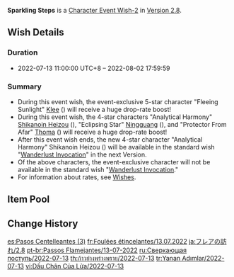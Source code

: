 {{Wish
|name              = Sparkling Steps 2022-07-13
|image             = Sparkling Steps 2022-07-13.png
|type              = Character Event
|type2             = Character Event-2
|duration          = event
|time_start        = 2022-07-13 11:00:00
|time_start_offset = GMT+8
|time_end          = 2022-08-02 17:59:59
|link              = https://www.hoyolab.com/article/5915988
|preceding         = Oni's Royale/2022-06-21
|succeeding        = Tapestry of Golden Flames/2022-08-02
|alongside         = Leaves in the Wind/2022-07-13
|alongside2        = Epitome Invocation/2022-07-13
|previous          = Sparkling Steps/2021-06-09
|next              = Sparkling Steps/2023-07-05
}}
'''Sparkling Steps''' is a [[Character Event Wish-2]] in [[Version 2.8]].

==Wish Details==
===Duration===
* 2022-07-13 11:00:00 UTC+8 &ndash; 2022-08-02 17:59:59

===Summary===
* During this event wish, the event-exclusive 5-star character "Fleeing Sunlight" [[Klee]] ({{Pyro}}) will receive a huge drop-rate boost!
* During this event wish, the 4-star characters "Analytical Harmony" [[Shikanoin Heizou]] ({{Anemo}}), "Eclipsing Star" [[Ningguang]] ({{Geo}}), and "Protector From Afar" [[Thoma]] ({{Pyro}}) will receive a huge drop-rate boost!
* After this event wish ends, the new 4-star character "Analytical Harmony" Shikanoin Heizou ({{Anemo}}) will be available in the standard wish "[[Wanderlust Invocation]]" in the next Version.
* Of the above characters, the event-exclusive character will not be available in the standard wish "[[Wanderlust Invocation]]."
* For information about rates, see [[Wish]]es.

==Item Pool==
{{Wish Pool
|character_5_F = Klee
|character_4_F = Shikanoin Heizou; Ningguang; Thoma
|character_5   = Diluc; Jean; Keqing; Mona; Qiqi
|character_4   = Barbara; Beidou; Bennett; Chongyun; Diona; Fischl; Gorou; Kujou Sara; Kuki Shinobu; Noelle; Razor; Rosaria; Sayu; Sucrose; Xiangling; Xingqiu; Xinyan; Yanfei; Yun Jin
|weapon_4      = Dragon's Bane; Eye of Perception; Favonius Codex; Favonius Greatsword; Favonius Lance; Favonius Sword; Favonius Warbow; Lion's Roar; Rainslasher; Rust; Sacrificial Bow; Sacrificial Fragments; Sacrificial Greatsword; Sacrificial Sword; The Bell; The Flute; The Stringless; The Widsith
|weapon_3      = Black Tassel; Bloodtainted Greatsword; Cool Steel; Debate Club; Emerald Orb; Ferrous Shadow; Harbinger of Dawn; Magic Guide; Raven Bow; Sharpshooter's Oath; Skyrider Sword; Slingshot; Thrilling Tales of Dragon Slayers
}}

==Change History==
{{Change History|2.8}}

[[es:Pasos Centelleantes (3)]]
[[fr:Foulées étincelantes/13.07.2022]]
[[ja:フレアの訪れ/2.8]]
[[pt-br:Passos Flamejantes/13-07-2022]]
[[ru:Сверкающая поступь/2022-07-13]]
[[th:ก้าวย่างพร่างพราย/2022-07-13]]
[[tr:Yanan Adımlar/2022-07-13]]
[[vi:Dấu Chân Của Lửa/2022-07-13]]